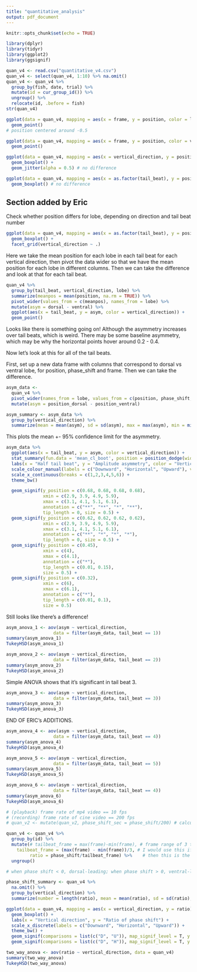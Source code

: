 ```yaml
---
title: "quantitative_analysis"
output: pdf_document
---
```


```r
knitr::opts_chunk$set(echo = TRUE)
```

```r
library(dplyr)
library(tidyr)
library(ggplot2)
library(ggsignif)
```

```r
quan_v4 <- read.csv("quantitative_v4.csv")
quan_v4 <- select(quan_v4, 1:10) %>% na.omit()
quan_v4 <- quan_v4 %>% 
  group_by(fish, date, trial) %>% 
  mutate(id = cur_group_id()) %>% 
  ungroup() %>% 
  relocate(id, .before = fish)
str(quan_v4)
```

```r
ggplot(data = quan_v4, mapping = aes(x = frame, y = position, color = lobe, shape = fish)) +
  geom_point()
# position centered around -0.5

ggplot(data = quan_v4, mapping = aes(x = frame, y = position, color = vertical_direction)) +
  geom_point()

ggplot(data = quan_v4, mapping = aes(x = vertical_direction, y = position, color = lobe)) + 
  geom_boxplot() +
  geom_jitter(alpha = 0.5) # no difference

ggplot(data = quan_v4, mapping = aes(x = as.factor(tail_beat), y = position, color = lobe)) +
  geom_boxplot() # no difference
```

## Section added by Eric

Check whether position differs for lobe, depending on direction and tail beat number
```r
ggplot(data = quan_v4, mapping = aes(x = as.factor(tail_beat), y = position, color = lobe)) +
  geom_boxplot() +
  facet_grid(vertical_direction ~ .)
```

Here we take the mean position for each lobe in each tail beat for each vertical direction,
then pivot the data wider so that we have the mean position for each lobe in different columns.
Then we can take the difference and look at that for each tail beat.
```r
quan_v4 %>%
  group_by(tail_beat, vertical_direction, lobe) %>%
  summarize(meanpos = mean(position, na.rm = TRUE)) %>%
  pivot_wider(values_from = c(meanpos), names_from = lobe) %>%
  mutate(asym = dorsal - ventral) %>%
  ggplot(aes(x = tail_beat, y = asym, color = vertical_direction)) +
  geom_point()
```
Looks like there is something going on! Although the asymmetry increases over tail beats, which is weird. There may be some baseline asymmetry, which may be why the horizontal points hover around 0.2 - 0.4.

Now let's look at this for all of the tail beats.

First, set up a new data frame with columns that correspond to dorsal vs ventral lobe, for position, phase_shift and frame. Then we can take the difference.
```r
asym_data <-
  quan_v4 %>%
  pivot_wider(names_from = lobe, values_from = c(position, phase_shift, frame)) %>%
  mutate(asym = position_dorsal - position_ventral) 

asym_summary <- asym_data %>% 
  group_by(vertical_direction) %>% 
  summarize(mean = mean(asym), sd = sd(asym), max = max(asym), min = min(asym))
```

This plots the mean +- 95% confidence limit for the asymmetry.
```r
asym_data %>%
  ggplot(aes(x = tail_beat, y = asym, color = vertical_direction)) +
  stat_summary(fun.data = 'mean_cl_boot', position = position_dodge(width = 0.3)) +
  labs(x = "Half tail beat", y = "Amplitude asymmetry", color = "Vertical direction") + 
  scale_colour_manual(labels = c("Downward", "Horizontal", "Upward"), values = c("#fe988d","#0b5394", "#a5cfb5")) + # change color label
  scale_x_continuous(breaks = c(1,2,3,4,5,6)) + 
  theme_bw()

  geom_signif(y_position = c(0.68, 0.68, 0.68, 0.68), 
              xmin = c(2.9, 3.9, 4.9, 5.9), 
              xmax = c(3.1, 4.1, 5.1, 6.1), 
              annotation = c("**", "**", "*", "**"), 
              tip_length = 0, size = 0.5) +
  geom_signif(y_position = c(0.62, 0.62, 0.62, 0.62), 
              xmin = c(2.9, 3.9, 4.9, 5.9), 
              xmax = c(3.1, 4.1, 5.1, 6.1), 
              annotation = c("**", "*", "*", "*"), 
              tip_length = 0, size = 0.5) +
  geom_signif(y_position = c(0.45), 
              xmin = c(4), 
              xmax = c(4.1), 
              annotation = c("*"), 
              tip_length = c(0.01, 0.15),
              size = 0.5) +
  geom_signif(y_position = c(0.32), 
              xmin = c(6), 
              xmax = c(6.1), 
              annotation = c("*"), 
              tip_length = c(0.01, 0.1),
              size = 0.5)

```
Still looks like there's a difference!

```r
asym_anova_1 <- aov(asym ~ vertical_direction, 
                  data = filter(asym_data, tail_beat == 1))
summary(asym_anova_1)
TukeyHSD(asym_anova_1)
```

```r
asym_anova_2 <- aov(asym ~ vertical_direction, 
                  data = filter(asym_data, tail_beat == 2))
summary(asym_anova_2)
TukeyHSD(asym_anova_2)
```


Simple ANOVA shows that it's significant in tail beat 3.
```r
asym_anova_3 <- aov(asym ~ vertical_direction, 
                  data = filter(asym_data, tail_beat == 3))
summary(asym_anova_3)
TukeyHSD(asym_anova_3)
```
END OF ERIC's ADDITIONS.

```r
asym_anova_4 <- aov(asym ~ vertical_direction, 
                  data = filter(asym_data, tail_beat == 4))
summary(asym_anova_4)
TukeyHSD(asym_anova_4)
```

```r
asym_anova_5 <- aov(asym ~ vertical_direction, 
                  data = filter(asym_data, tail_beat == 5))
summary(asym_anova_5)
TukeyHSD(asym_anova_5)
```

```r
asym_anova_6 <- aov(asym ~ vertical_direction, 
                  data = filter(asym_data, tail_beat == 4))
summary(asym_anova_6)
TukeyHSD(asym_anova_6)
```


```r
# (playback) frame rate of mp4 video == 10 fps
# (recording) frame rate of cine video == 200 fps
# quan_v2 <- mutate(quan_v2, phase_shift_sec = phase_shift/200) # calculate phase shift in second

quan_v4 <- quan_v4 %>%
  group_by(id) %>% 
  mutate(# tailbeat_frame = max(frame)-min(frame), # frame range of 3 tail beats
    tailbeat_frame = (max(frame) - min(frame))/3, # I would use this if it's 3 tail beats
         ratio = phase_shift/tailbeat_frame) %>%    # then this is the phase shift as a fraction of the tail beat cycle
  ungroup()

# when phase shift < 0, dorsal-leading; when phase shift > 0, ventral-leading

phase_shift_summary <- quan_v4 %>% 
  na.omit() %>% 
  group_by(vertical_direction) %>% 
  summarize(number = length(ratio), mean = mean(ratio), sd = sd(ratio), max = max(ratio), min = min(ratio))

ggplot(data = quan_v4, mapping = aes(x = vertical_direction, y = ratio)) + 
  geom_boxplot() +
  labs(x = "Vertical direction", y = "Ratio of phase shift") +
  scale_x_discrete(labels = c("Downward", "Horizontal", "Upward")) +
  theme_bw() +
  geom_signif(comparisons = list(c("D", "U")), map_signif_level = T, y = 0.15) +
  geom_signif(comparisons = list(c("D", "H")), map_signif_level = T, y = 0.13)

```

```r
two_way_anova <- aov(ratio ~ vertical_direction, data = quan_v4)
summary(two_way_anova)
TukeyHSD(two_way_anova)
```

